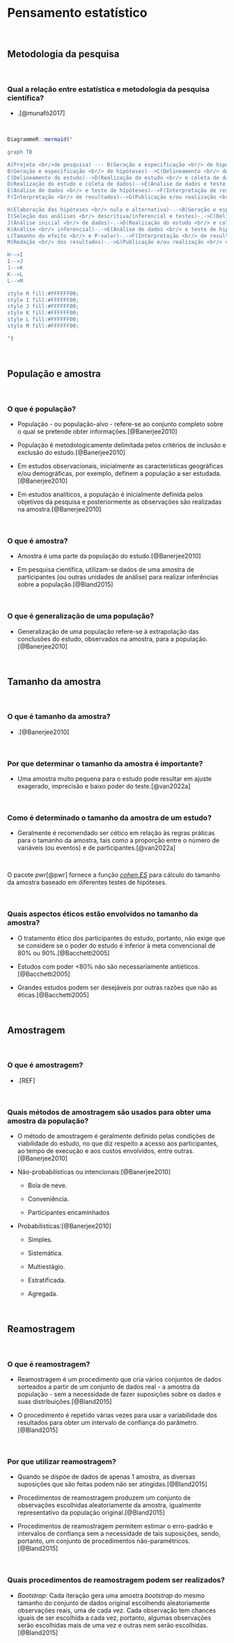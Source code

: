 # **Pensamento estatístico** {#pensamento-estatistico}

<br>

## Metodologia da pesquisa

<br>

### Qual a relação entre estatística e metodologia da pesquisa científica?

-   .[@munafò2017]

<br>

```r

DiagrammeR::mermaid("

graph TB

A(Projeto <br/>de pesquisa) --- B(Geração e especificação <br/> de hipóteses)
B(Geração e especificação <br/> de hipóteses)-->C(Delineamento <br/> do estudo)
C(Delineamento do estudo)-->D(Realização do estudo <br/> e coleta de dados)
D(Realização do estudo e coleta de dados)-->E(Análise de dados e teste de hipóteses)
E(Análise de dados <br/> e teste de hipóteses)-->F(Interpretação de resultados)
F(Interpretação <br/> de resultados)-->G(Publicação e/ou realização <br/> do próximo experimento)

H(Elaboração das hipóteses <br/> nula e alternativa)-.->B(Geração e especificação <br/> de hipóteses)
I(Seleção das análises <br/> descritiva/inferencial e testes)-.->C(Delineamento <br/> do estudo)
J(Análise inicial <br/> de dados)-.->D(Realização do estudo <br/> e coleta de dados)
K(Análise <br/> inferencial)-.->E(Análise de dados <br/> e teste de hipóteses)
L(Tamanho do efeito <br/> e P-valor)-.->F(Interpretação <br/> de resultados)
M(Redação <br/> dos resultados)-.->G(Publicação e/ou realização <br/> do próximo experimento)

H-->I
I-->J
J-->K
K-->L
L-->M

style H fill:#FFFFFF00;
style I fill:#FFFFFF00;
style J fill:#FFFFFF00;
style K fill:#FFFFFF00;
style L fill:#FFFFFF00;
style M fill:#FFFFFF00;

")
```

<br>

## População e amostra {#populacao-amostra}

<br>

### O que é população?

-   População - ou população-alvo - refere-se ao conjunto completo sobre o qual se pretende obter informações.[@Banerjee2010]

-   População é metodologicamente delimitada pelos critérios de inclusão e exclusão do estudo.[@Banerjee2010]

- Em estudos observacionais, inicialmente as características geográficas e/ou demográficas, por exemplo, definem a população a ser estudada.[@Banerjee2010]

- Em estudos analíticos, a população é inicialmente definida pelos objetivos da pesquisa e posteriormente as observações são realizadas na amostra.[@Banerjee2010]

<br>

### O que é amostra?

- Amostra é uma parte da população do estudo.[@Banerjee2010]

-   Em pesquisa científica, utilizam-se dados de uma amostra de participantes (ou outras unidades de análise) para realizar inferências sobre a população.[@Bland2015]

<br>

### O que é generalização de uma população?

-   Generalização de uma população refere-se à extrapolação das conclusões do estudo, observados na amostra, para a população.[@Banerjee2010]

<br>

## Tamanho da amostra

<br>

### O que é tamanho da amostra?

-   .[@Banerjee2010]

<br>

### Por que determinar o tamanho da amostra é importante?

-   Uma amostra muito pequena para o estudo pode resultar em ajuste exagerado, imprecisão e baixo poder do teste.[@van2022a]

<br>

### Como é determinado o tamanho da amostra de um estudo?

-   Geralmente é recomendado ser cético em relação às regras práticas para o tamanho da amostra, tais como a proporção entre o número de variáveis (ou eventos) e de participantes.[@van2022a]

<br>

::: {.infobox .Rlogo data-latex="{images/Rlogo}"}
O pacote *pwr*[@pwr] fornece a função [*cohen.ES*](https://www.rdocumentation.org/packages/pwr/versions/1.3-0/topics/cohen.ES) para cálculo do tamanho da amostra baseado em diferentes testes de hipóteses.
:::

<br>

### Quais aspectos éticos estão envolvidos no tamanho da amostra?

-   O tratamento ético dos participantes do estudo, portanto, não exige que se considere se o poder do estudo é inferior à meta convencional de 80% ou 90%.[@Bacchetti2005]

-   Estudos com poder \<80% não são necessariamente antiéticos.[@Bacchetti2005]

-   Grandes estudos podem ser desejáveis por outras razões que não as éticas.[@Bacchetti2005]

<br>

## Amostragem {#amostragem}

<br>

### O que é amostragem?

-   .[REF]

<br>

### Quais métodos de amostragem são usados para obter uma amostra da população?

-   O método de amostragem é geralmente definido pelas condições de viabilidade do estudo, no que diz respeito a acesso aos participantes, ao tempo de execução e aos custos envolvidos, entre outras.[@Banerjee2010]

-   Não-probabilísticas ou intencionais:[@Banerjee2010]

    - Bola de neve.
    
    - Conveniência.
    
    - Participantes encaminhados
    
-   Probabilísticas:[@Banerjee2010]

    - Simples.
    
    - Sistemática.
    
    - Multiestágio.
    
    - Estratificada.
    
    - Agregada.

<br>

## Reamostragem {#reamostragem}

<br>

### O que é reamostragem?

-   Reamostragem é um procedimento que cria vários conjuntos de dados sorteados a partir de um conjunto de dados real - a amostra da população - sem a necessidade de fazer suposições sobre os dados e suas distribuições.[@Bland2015]

-   O procedimento é repetido várias vezes para usar a variabilidade dos resultados para obter um intervalo de confiança do parâmetro.[@Bland2015]

<br>

### Por que utilizar reamostragem?

-   Quando se dispõe de dados de apenas 1 amostra, as diversas suposições que são feitas podem não ser atingidas.[@Bland2015]

-   Procedimentos de reamostragem produzem um conjunto de observações escolhidas aleatoriamente da amostra, igualmente representativo da população original.[@Bland2015]

-   Procedimentos de reamostragem permitem estimar o erro-padrão e intervalos de confiança sem a necessidade de tais suposições, sendo, portanto, um conjunto de procedimentos não-paramétricos.[@Bland2015]

<br>

### Quais procedimentos de reamostragem podem ser realizados?

-   *Bootstrap*: Cada iteração gera uma amostra *bootstrap* do mesmo tamanho do conjunto de dados original escolhendo aleatoriamente observações reais, uma de cada vez. Cada observação tem chances iguais de ser escolhida a cada vez, portanto, algumas observações serão escolhidas mais de uma vez e outras nem serão escolhidas.[@Bland2015]

<br>
